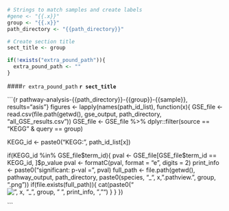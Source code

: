 ```r

# Strings to match samples and create labels
#gene <- "{{.x}}"
group <- "{{.x}}"
path_directory <- "{{path_directory}}"

# Create section title
sect_title <- group

if(!exists("extra_pound_path")){
  extra_pound_path <- ""
}


```

####`r extra_pound_path` **`r sect_title`**

```{r pathway-analysis-{{path_directory}}-{{group}}-{{sample}}, results="asis"}
figures <- lapply(names(path_id_list), function(x){
  GSE_file <- read.csv(file.path(getwd(), gse_output, path_directory,
                       "all_GSE_results.csv"))
  GSE_file <- GSE_file %>%
    dplyr::filter(source == "KEGG" & query == group)
  
  KEGG_id <- paste0("KEGG:", path_id_list[x])
  
  if(KEGG_id %in% GSE_file$term_id){
    pval <- GSE_file[GSE_file$term_id == KEGG_id, ]$p_value
    pval <- formatC(pval, format = "e", digits = 2)
    print_info <- paste0("significant: p-val = ", pval)
    full_path <- file.path(getwd(), pathway_output, path_directory,
                       paste0(species, "_", x, ".pathview.", group, ".png"))
    if(file.exists(full_path)){
      cat(paste0("![", x, "_", group, " ", print_info, "](",
                 full_path, ")"), "\n\n")
    }
  }
})

```
